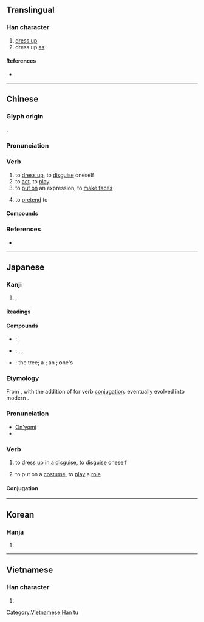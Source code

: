 {{character info/new}}
==Translingual==

===Han character===
{{Han char|rn=64|rad=手|as=04|sn=7|four=58027|canj=QCSH|ids=⿰扌分}}

# [[dress up]]
# dress up [[as]]

====References====
* {{Han ref|kx=0418.200|dkj=11829|dj=0765.170|hdz=31840.080|uh=626E|ud=25198|bh=A7EA|bd=42986}}

----

==Chinese==
{{zh-forms}}

===Glyph origin===
{{Han etym}}
{{Han compound|扌|分|c1=s|c2=p|ls=psc}}.

===Pronunciation===
{{zh-pron
|m=bàn
|c=baan6,baan3
|mn=qz,xm,zz:pàn/pān
|mn_note=pàn - literary; pān - vernacular
|w= 2pe <!-- wz= 3pa -->
|mc=y
|oc=y
|ma=
|cat=v
}}

===Verb===
{{zh-verb}}

# to [[dress up]], to [[disguise]] oneself
# to [[act]], to [[play]]
# to [[put on]] an expression, to [[make faces]]
# {{lb|zh|Cantonese}} to [[pretend]] to
#: {{zh-x|扮 彈{taan4} 結他|to '''pretend''' to play the guitar|C}}

====Compounds====
{{zh-der|扮嘢|假扮|刷扮|喬裝打扮|女扮男裝|女扮男身|妝扮|小打扮兒|打扮|扮家家酒|扮戲|扮故事|扮演|扮白臉|扮相|扮裝|扮鬼臉|改扮|整扮|猴子扮戲|男扮女裝|裝扮|雌牙扮齒}}

===References===
* {{R:cedict}}

----

==Japanese==

===Kanji===
{{ja-kanji|grade=|rs=手04}}

# {{l|en|dress up|dress-up}}, {{l|en|disguise}}

====Readings====
{{ja-readings
|goon=(''rare'') [[へん]] (hen)
|kanon=(''rare'') [[はん]] (han)
|on=[[ふん]] (fun)
|kun=(''rare'') [[よそおう|よそお.う]] ({{l|ja|扮う}}, yosoo.u)
}}

====Compounds====
{{der-top|Compounds}}
* {{ja-r|扮飾|ふんしょく}}: {{l|en|makeup}}, {{l|en|put on|putting on}} {{l|en|cosmetics}}
* {{ja-r|扮装|ふんそう}}: {{l|en|makeup}}, {{l|en|disguise}}, {{l|en|costume}}
* {{ja-r|扮楡|ふんゆ}}: the {{l|en|elm}} tree; a {{l|en|shrine}}; an {{l|en|imperial}} {{l|en|palace}}; one's {{l|en|hometown}}
{{der-bottom}}

===Etymology===
From {{etyl|ltc|ja|sort=ふん}}, with the addition of {{etyl|ojp|ja|sort=ふん}} {{m|ja|す|tr=su}} for verb [[conjugation]]. {{m|ja|す|tr=su}} eventually evolved into modern {{cog|ja|する|tr=suru}}.

===Pronunciation===
* [[音読み|On'yomi]]
* {{IPA|lang=ja|[ɸɯ̃ᵝɴ]}}

===Verb===
{{ja-verb-suru|ふん|trans=intransitive}}

# to [[dress up]] in a [[disguise]], to [[disguise]] oneself
#: {{ja-usex|老人に'''扮'''して警察を逃げた。|ろうじん に '''ふん'''して けいさつ を にげた。|He '''dressed up''' as / '''disguised himself''' as an old man and escaped from the police.}}
# to put on a [[costume]], to [[play]] a [[role]]
#: {{ja-usex|去年ハムレットに'''扮'''しました。|きょねん ハムレット に '''ふん'''しました。|Last year I '''played''' / '''took the role of''' Hamlet.}}

====Conjugation====
{{ja-suru|ふん}}

----

==Korean==

===Hanja===
{{ko-hanja|hangeul=[[분]], [[반]]|eumhun=|rv=bun, ban|mr=pun, pan|y=pun, pan}}

# {{defn|lang=ko|sort=手04}}

----

==Vietnamese==

===Han character===
{{vi-readings|rs=手04|hanviet=[[phẫn]]}}

# {{defn|lang=vi|sort=手04}}

[[Category:Vietnamese Han tu]]